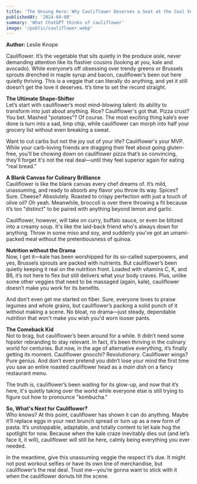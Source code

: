 ```yaml
---
title: 'The Unsung Hero: Why Cauliflower Deserves a Seat at the Cool Veggies Table'
publishedAt: '2024-04-08'
summary: 'What ChatGPT thinks of cauliflower'
image: '/public/cauliflower.webp'
---
```


**Author:** Leslie Knope

Cauliflower. It’s the vegetable that sits quietly in the produce aisle, never demanding attention like its flashier cousins (looking at you, kale and avocado). While everyone’s off obsessing over trendy greens or Brussels sprouts drenched in maple syrup and bacon, cauliflower’s been out here quietly thriving. This is a veggie that can literally do anything, and yet it still doesn’t get the love it deserves. It’s time to set the record straight. 

**The Ultimate Shape-Shifter**  
Let’s start with cauliflower’s most mind-blowing talent: its ability to transform into just about anything. Rice? Cauliflower's got that. Pizza crust? You bet. Mashed "potatoes"? Of course. The most exciting thing kale’s ever done is turn into a sad, limp chip, while cauliflower can morph into half your grocery list without even breaking a sweat.

Want to cut carbs but not the joy out of your life? Cauliflower's your MVP. While your carb-loving friends are dragging their feet about going gluten-free, you’ll be chowing down on cauliflower pizza that’s so convincing, they’ll forget it's not the real deal—until they feel superior again for eating “real bread.” 

**A Blank Canvas for Culinary Brilliance**  
Cauliflower is like the blank canvas every chef dreams of. It’s mild, unassuming, and ready to absorb any flavor you throw its way. Spices? Sure. Cheese? Absolutely. Roasted to crispy perfection with just a touch of olive oil? Oh yeah. Meanwhile, broccoli is over there throwing a fit because it’s too "distinct" to be paired with anything beyond lemon and garlic.

Cauliflower, however, will take on curry, buffalo sauce, or even be blitzed into a creamy soup. It's like the laid-back friend who's always down for anything. Throw in some miso and soy, and suddenly you’ve got an umami-packed meal without the pretentiousness of quinoa.

**Nutrition without the Drama**  
Now, I get it—kale has been worshipped for its so-called superpowers, and yes, Brussels sprouts are packed with nutrients. But cauliflower’s been quietly keeping it real on the nutrition front. Loaded with vitamins C, K, and B6, it’s not here to flex but still delivers what your body craves. Plus, unlike some other veggies that need to be massaged (again, kale), cauliflower doesn’t make you work for its benefits. 

And don’t even get me started on fiber. Sure, everyone loves to praise legumes and whole grains, but cauliflower’s packing a solid punch of it without making a scene. No bloat, no drama—just steady, dependable nutrition that won't make you wish you'd worn looser pants.

**The Comeback Kid**  
Not to brag, but cauliflower’s been around for a while. It didn’t need some hipster rebranding to stay relevant. In fact, it’s been thriving in the culinary world for centuries. But now, in the age of alternative everything, it’s finally getting its moment. Cauliflower gnocchi? Revolutionary. Cauliflower wings? Pure genius. And don’t even pretend you didn’t lose your mind the first time you saw an entire roasted cauliflower head as a *main dish* on a fancy restaurant menu.

The truth is, cauliflower’s been waiting for its glow-up, and now that it’s here, it's quietly taking over the world while everyone else is still trying to figure out how to pronounce "kombucha."

**So, What's Next for Cauliflower?**  
Who knows? At this point, cauliflower has shown it can do anything. Maybe it’ll replace eggs in your next brunch spread or turn up as a new form of pasta. It’s unstoppable, adaptable, and totally content to let kale hog the spotlight for now. Because when the kale craze inevitably dies out (and let’s face it, it will), cauliflower will still be here, calmly being everything you ever needed.

In the meantime, give this unassuming veggie the respect it’s due. It might not post workout selfies or have its own line of merchandise, but cauliflower’s the real deal. Trust me—you’re gonna want to stick with it when the cauliflower donuts hit the scene.

